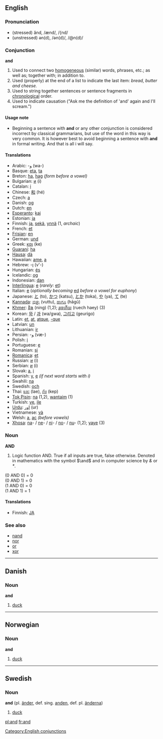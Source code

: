 ==English==
===Pronunciation===
*(stressed) ănd, /ænd/, /{nd/
*(unstressed) ən(d), /ən(d)/, /@n(d)/

===Conjunction===
'''and'''

# Used to connect two [[homogeneous]] (similar) words, phrases, etc.; as well as; together with; in addition to.
# Used (properly) at the end of a list to indicate the last item: ''bread, butter and cheese.''
# Used to string together sentences or sentence fragments in [[chronological]] order.
# Used to indicate causation ("Ask me the definition of 'and' again and I'll scream.")

====Usage note====
*Beginning a sentence with '''and''' or any other conjunction is considered incorrect by classical grammarians, but use of the word in this way is very common. It is however best to avoid beginning a sentence with '''and''' in formal writing. And that is all i will say.

====Translations====
*Arabic: -[[و]] (wa-)
*Basque: [[eta]], [[ta]]
*Breton: [[ha]], [[hag]] ''(form before a vowel)''
*Bulgarian: [[и]] (i)
*Catalan: [[i]]
*Chinese: [[和]] (hé)
*Czech: [[a]]
*Danish: [[og]]
*Dutch: [[en]]
*[[Esperanto]]: [[kaj]]
*Estonian: [[ja#Estonian|ja]]
*Finnish: [[ja#Finnish|ja]], [[sekä]], [[ynnä]] (1, ''archaic'')
*French: [[et]]
*[[Frisian]]: [[en]]
*German: [[und]]
*Greek: [[και]] (ke)
*[[Guaraní]]: [[ha]]
*[[Hausa]]: [[dà]]
*Hawaiian: [[ame]], [[a#Hawaiian|a]]
*Hebrew: -[[ו]] (v'-)
*Hungarian: [[és]]
*Icelandic: [[og]]
*Indonesian: [[dan]]
*[[Interlingua]]: [[e]] (''rarely:'' [[et]])
*Italian: [[e]] (''optionally becoming'' [[ed]] ''before a vowel for euphony'')
*Japanese: [[と]] (to), [[かつ]] (katsu), [[とか]] (toka), [[や]] (ya), [[て]] (te)
*[[Kannada]]: [[ವುತ್ತು]] (vuttu), [[ಹಾಗೂ]] (hāgū)
*[[Khmer]]: [[និង]] (ning) (1,2); [[រួចេហីយ]] (ruech haey) (3)
*Korean: [[와]] / [[과]] (wa/gwa), [[그리고]] (geurigo)
*Latin: [[et]], [[at]], [[atque]], [[-que]]
*Latvian: [[un]]
*Lithuanian: [[ir]]
*Persian: -[[و]] (væ-)
*Polish: [[i]]
*Portuguese: [[e]]
*Romanian: [[şi]]
*[[Romanica]]: [[et]]
*Russian: [[и]] (i)
*Serbian: [[и]] (i)
*Slovak: [[a]], [[i]]
*Spanish: [[y]], [[e]] ''(if next word starts with i)''
*Swahili: [[na]]
*Swedish: [[och]]
*Thai: [[และ]] (lae), [[กับ]] (kep)
*[[Tok Pisin]]: [[na]] (1,2), [[wantaim]] (1)
*Turkish: [[ve]], [[ile]]
*[[Urdu]]: [[اور]] (ur)
*Vietnamese: [[và]]
*Welsh: [[a]], [[ac]] ''(before vowels)''
*[[Xhosa]]: [[na]]- / [[ne]]- / [[ni]]- / [[no]]- / [[nu]]- (1,2); [[yaye]] (3)

===Noun===
'''AND'''
#Logic function AND. True if all inputs are true, false otherwise.  Denoted in mathematics with the symbol <math>\and</math> and in computer science by ''&'' or ''*''.

(0 AND 0) = 0<br>
(0 AND 1) = 0<br>
(1 AND 0) = 0<br>
(1 AND 1) = 1<br>

====Translations====

*Finnish: [[JA]]

===See also===
*[[nand]]
*[[nor]]
*[[or]]
*[[xor]]

----
==Danish==
===Noun===
'''and'''

#[[duck]]

----
==Norwegian==
===Noun===
'''and'''

#[[duck]]

----
==Swedish==
===Noun===
'''and''' (pl. [[änder]], def. sing. [[anden]], def. pl. [[änderna]])

#[[duck]]

[[pl:and]] [[fr:and]]
[[Category:English conjunctions]]